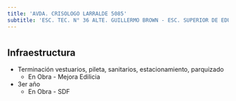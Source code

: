 ```yaml
---
title: 'AVDA. CRISOLOGO LARRALDE 5085'
subtitle: 'ESC. TEC. N° 36 ALTE. GUILLERMO BROWN - ESC. SUPERIOR DE EDUCACIÓN ARTÍSTICA EN MÚSICA JUAN PEDRO ESNAOLA - ESCUELA INF. N° 06/15° NARANJO EN FLOR - ESC. PARA NIÑOS, NIÑAS Y JÓVENES CON PLURIDISCAPACIDAD MOTORA N° 11 DR. AQUILES GAREISO - ESC. INTEGRAL INTERDISCIPLINARIA N° 01 - Auditorio Polo Saavedra - Sup Inicial X B'
---
```


#
## Infraestructura

* Terminación vestuarios, pileta, sanitarios, estacionamiento, parquizado 
    + En Obra - Mejora Edilicia 

* 3er año 
    + En Obra - SDF 




